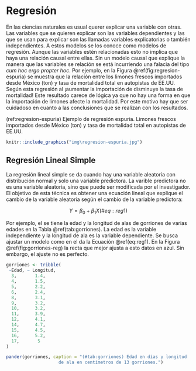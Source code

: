 
# Regresión

En las ciencias naturales es usual querer explicar una variable con otras.
Las variables que se quieren explicar son las variables dependientes y las
que se usan para explicar son las llamadas variables explicatorias o también
independientes. A estos modelos se los conoce como modelos de regresión. Aunque
las variables estén relacionadas esto no implica que haya una relación causal
entre ellas. Sin un modelo causal que explique la manera que las variables
se relación se está incurriendo una falacia del tipo *cum hoc ergo propter
hoc*. Por ejemplo, en la Figura \@ref(fig:regresion-espuria) se muestra que
la relación entre los limones frescos importados desde México (ton) y tasa de
mortalidad total en autopistas de EE.UU. Según esta regresión al ¡aumentar la
importación de disminuye la tasa de mortalidad! Este resultado carece de lógica
ya que no hay una forma en que la importación de limones afecte la mortalidad.
Por este motivo hay que ser cuidadoso en cuanto a las conclusiones que se
realizan con los resultados.


(ref:regresion-espuria) Ejemplo de regresión espuria. Limones frescos importados
desde México (ton) y tasa de mortalidad total en autopistas de EE.UU. 

```r
knitr::include_graphics("img\regresion-espuria.jpg")
```

## Regresión Lineal Simple

La regresión lineal simple se da cuando hay una variable aleatoria con 
distribución normal y solo una variable predictora. La varible predictora no
es una variable aleatoria, sino que puede ser modificada por el investigador.
El objetivo de esta técnica es obtener una ecuación lineal que explique 
el cambio de la variable aleatoria según el cambio de la variable predictora:

$$
Y = \beta_0 + \beta_1 X
(\#eq:reg1)
$$

Por ejemplo, el se tiene la edad y la longitud de alas de gorriones de varias
edades en la Tabla \@ref(tab:gorriones). La edad es la variable independiente y
la longitud de ala es la variable dependiente. Se busca ajustar un modelo como 
en el da la Ecuación \@ref(eq:reg1). En la Figura \@ref(fig:gorriones-reg) la 
recta que mejor ajusta a esto datos en azul. Sin embargo, el ajuste no es
perfecto. 


```r
gorriones <- tribble(
 ~Edad, ~ Longitud, 
  3,       1.4,    
  4,       1.5,    
  5,       2.2,    
  6,       2.4,    
  8,       3.1,    
  9,       3.2,    
  10,      3.2,    
  11,      3.9,    
  12,      4.1,    
  14,      4.7,    
  15,      4.5,    
  16,      5.2,    
  17,       5     
)

pander(gorriones, caption = "(#tab:gorriones) Edad en días y longitud
                    de ala en centímetros de 13 gorriones.")
```

